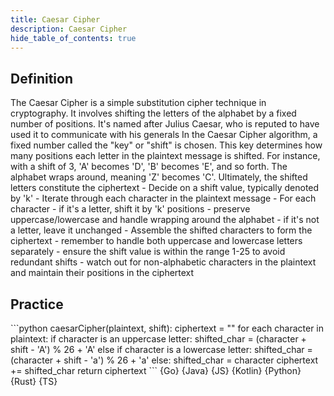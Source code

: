 ```yaml
---
title: Caesar Cipher
description: Caesar Cipher
hide_table_of_contents: true
---
```





## Definition

<Tabs queryString="primary">
  <TabItem value="definition" label="Definition">
    The Caesar Cipher is a simple substitution cipher technique in cryptography. It involves shifting the letters of the alphabet by a fixed number of positions. It's named after Julius Caesar, who is reputed to have used it to communicate with his generals
  </TabItem>
  <TabItem value="how" label="Explanation">
    In the Caesar Cipher algorithm, a fixed number called the "key" or "shift" is chosen. This key determines how many positions each letter in the plaintext message is shifted. For instance, with a shift of 3, 'A' becomes 'D', 'B' becomes 'E', and so forth. The alphabet wraps around, meaning 'Z' becomes 'C'. Ultimately, the shifted letters constitute the ciphertext
  </TabItem>
  <TabItem value="guidance" label="Guidance">
    - Decide on a shift value, typically denoted by 'k'
    - Iterate through each character in the plaintext message
    - For each character
      - if it's a letter, shift it by 'k' positions
      - preserve uppercase/lowercase and handle wrapping around the alphabet
      - if it's not a letter, leave it unchanged
    - Assemble the shifted characters to form the ciphertext
  </TabItem>
  <TabItem value="tips" label="Tips">
    - remember to handle both uppercase and lowercase letters separately
    - ensure the shift value is within the range 1-25 to avoid redundant shifts
    - watch out for non-alphabetic characters in the plaintext and maintain their positions in the ciphertext
  </TabItem>
</Tabs>

## Practice

<Tabs queryString="primary">
  <TabItem value="practice" label="Practice">
    ```python
    caesarCipher(plaintext, shift):
      ciphertext = ""
      for each character in plaintext:
        if character is an uppercase letter:
          shifted_char = (character + shift - 'A') % 26 + 'A'
        else if character is a lowercase letter:
          shifted_char = (character + shift - 'a') % 26 + 'a'
        else:
          shifted_char = character
        ciphertext += shifted_char
      return ciphertext
    ```
  </TabItem>
  <TabItem value="solution" label="Solution">
    <Tabs queryString="code">
      <TabItem
        value="go"
        label=""
        attributes={{ title: "Go Lang", className: "code_lang go m" }}
      >
        <CodeBlock language="go">{Go}</CodeBlock>
      </TabItem>
      <TabItem
        value="java"
        label=""
        attributes={{ title: "Java", className: "code_lang java m" }}
      >
        <CodeBlock language="java">{Java}</CodeBlock>
      </TabItem>
      <TabItem
        value="js"
        label=""
        attributes={{ title: "JavaScript", className: "code_lang js m" }}
      >
        <CodeBlock language="js">{JS}</CodeBlock>
      </TabItem>
      <TabItem
        value="kotlin"
        label=""
        attributes={{ title: "Kotlin", className: "code_lang kotlin m" }}
      >
        <CodeBlock language="kotlin">{Kotlin}</CodeBlock>
      </TabItem>
      <TabItem
        value="python"
        label=""
        attributes={{ title: "Python", className: "code_lang python m" }}
      >
        <CodeBlock language="python">{Python}</CodeBlock>
      </TabItem>
      <TabItem
        value="rust"
        label=""
        attributes={{ title: "Rust", className: "code_lang rust m" }}
      >
        <CodeBlock language="rust">{Rust}</CodeBlock>
      </TabItem>
      <TabItem
        value="ts"
        label=""
        attributes={{ title: "TypeScript", className: "code_lang ts m" }}
      >
        <CodeBlock language="ts">{TS}</CodeBlock>
      </TabItem>
    </Tabs>
  </TabItem>
</Tabs>
